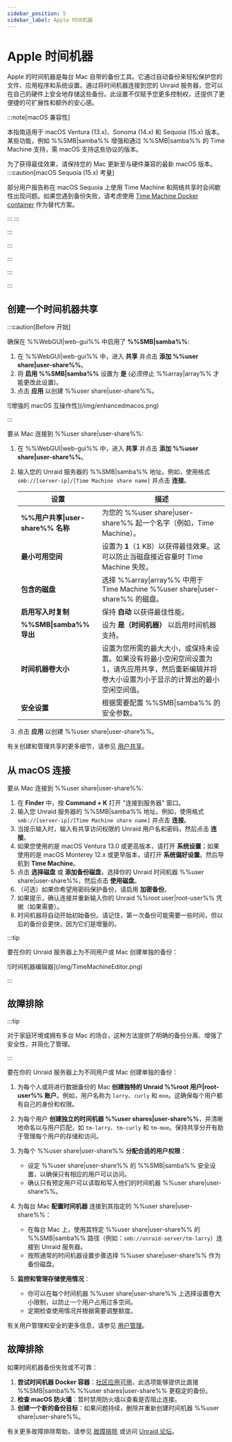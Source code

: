 ```yaml
---
sidebar_position: 5
sidebar_label: Apple 时间机器
---
```



# Apple 时间机器

Apple 的时间机器是每台 Mac 自带的备份工具。它通过自动备份来轻松保护您的文件、应用程序和系统设置。通过将时间机器连接到您的 Unraid 服务器，您可以在自己的硬件上安全地存储这些备份。此设置不仅赋予您更多控制权，还提供了更便捷的可扩展性和额外的安心感。

:::note[macOS 兼容性]

本指南适用于 macOS Ventura (13.x)、Sonoma (14.x) 和 Sequoia (15.x) 版本。某些功能，例如 %%SMB|samba%% 增强和通过 %%SMB|samba%% 的 Time Machine 支持，需 macOS 支持这些协议的版本。

为了获得最佳效果，请保持您的 Mac 更新至与硬件兼容的最新 macOS 版本。
:::caution[macOS Sequoia (15.x) 考量]

部分用户报告称在 macOS Sequoia 上使用 Time Machine 和网络共享时会间歇性出现问题。如果您遇到备份失败，请考虑使用 [Time Machine Docker container](https://unraid.net/community/apps?q=time+machine#r) 作为替代方案。

:::
:::

:::

:::

:::

:::

:::

## 创建一个时间机器共享

:::caution[Before 开始]

确保在 %%WebGUI|web-gui%% 中启用了 **%%SMB|samba%%**:

1. 在 %%WebGUI|web-gui%% 中，进入 **共享** 并点击 **添加 %%user share|user-share%%**。
2. 将 **启用 %%SMB|samba%%** 设置为 **是** (必须停止 %%array|array%% 才能更改此设置)。
3. 点击 **应用** 以创建 %%user share|user-share%%。

<div style={{ margin: 'auto', maxWidth: '600px', display: 'flex', flexDirection: 'column', alignItems: 'center' }}>
  ![增强的 macOS 互操作性](/img/enhancedmacos.png)
</div>

:::

要从 Mac 连接到 %%user share|user-share%%:

1. 在 %%WebGUI|web-gui%% 中，进入 **共享** 并点击 **添加 %%user share|user-share%%**。

2. 输入您的 Unraid 服务器的 %%SMB|samba%% 地址。例如，使用格式 `smb://[server-ip]/[Time Machine share name]` 并点击 **连接**。

   | 设置                          | 描述                                                                        |
   | --------------------------- | ------------------------------------------------------------------------- |
   | **%%用户共享\|user-share%% 名称** | 为您的 %%user share\|user-share%% 起一个名字（例如，Time Machine）。                    |
   | **最小可用空间**                  | 设置为 **1**（1 KB）以获得最佳效果。这可以防止当磁盘接近容量时 Time Machine 失败。                     |
   | **包含的磁盘**                   | 选择 %%array\|array%% 中用于 Time Machine %%user share\|user-share%% 的磁盘。      |
   | **启用写入时复制**                 | 保持 **自动** 以获得最佳性能。                                                        |
   | **%%SMB\|samba%% 导出**       | 设为 **是（时间机器）** 以启用时间机器支持。                                                 |
   | **时间机器卷大小**                 | 设置为您所需的最大大小，或保持未设置。如果没有将最小空闲空间设置为1，请先应用共享，然后重新编辑并将卷大小设置为小于显示的计算出的最小空闲空间值。 |
   | **安全设置**                    | 根据需要配置 %%SMB\|samba%% 的安全参数。                                              |

3. 点击 **应用** 以创建 %%user share|user-share%%。

有关创建和管理共享的更多细节，请参见 [用户共享](./shares.mdx)。

## 从 macOS 连接

要从 Mac 连接到 %%user share|user-share%%:

1. 在 **Finder** 中，按 **Command + K** 打开 "连接到服务器" 窗口。
2. 输入您 Unraid 服务器的 %%SMB|samba%% 地址。例如，使用格式 `smb://[server-ip]/[Time Machine share name]` 并点击 **连接**。
3. 当提示输入时，输入有共享访问权限的 Unraid 用户名和密码，然后点击 **连接**。
4. 如果您使用的是 macOS Ventura 13.0 或更高版本，请打开 **系统设置**；如果使用的是 macOS Monterey 12.x 或更早版本，请打开 **系统偏好设置**。然后导航到 **Time Machine**。
5. 点击 **选择磁盘** 或 **添加备份磁盘**，选择你的 Unraid 时间机器 %%user share|user-share%%，然后点击 **使用磁盘**。
6. （可选）如果你希望用密码保护备份，请启用 **加密备份**。
7. 如果提示，确认连接并重新输入你的 Unraid %%root user|root-user%% 凭据（如果需要）。
8. 时间机器将自动开始初始备份。请记住，第一次备份可能需要一些时间，但以后的备份会更快，因为它们是增量的。

:::tip

要在你的 Unraid 服务器上为不同用户或 Mac 创建单独的备份：

<div style={{ margin: 'auto', maxWidth: '600px', display: 'flex', flexDirection: 'column', alignItems: 'center' }}>
  ![时间机器编辑器](/img/TimeMachineEditor.png)
</div>

:::

## 故障排除

:::tip

对于家庭环境或拥有多台 Mac 的场合，这种方法提供了明确的备份分离、增强了安全性，并简化了管理。

:::

要在你的 Unraid 服务器上为不同用户或 Mac 创建单独的备份：

1. 为每个人或将进行数据备份的 Mac **创建独特的 Unraid %%root 用户|root-user%% 账户**。例如，用户名称为 `larry`、`curly` 和 `moe`。这确保每个用户都有自己的身份和权限。

2. 为每个用户 **创建独立的时间机器 %%user shares|user-share%%**，并清晰地命名以与用户匹配，如 `tm-larry`、`tm-curly` 和 `tm-moe`。保持共享分开有助于管理每个用户的存储和访问。

3. 为每个 %%user share|user-share%% **分配合适的用户权限**：
   - 设定 %%user share|user-share%% 的 %%SMB|samba%% 安全设置，以确保只有相应的用户可以访问。
   - 确认只有预定用户可以读取和写入他们的时间机器 %%user share|user-share%%。

4. 为每台 Mac **配置时间机器** 连接到其指定的 %%user share|user-share%%：
   - 在每台 Mac 上，使用其特定 %%user share|user-share%% 的 %%SMB|samba%% 路径（例如：`smb://unraid-server/tm-larry`）连接到 Unraid 服务器。
   - 按照通常的时间机器设置步骤选择 %%user share|user-share%% 作为备份磁盘。

5. **监控和管理存储使用情况**：
   - 你可以在每个时间机器 %%user share|user-share%% 上选择设置卷大小限制，以防止一个用户占用过多空间。
   - 定期检查使用情况并根据需要调整额度。

有关用户管理和安全的更多信息，请参见 [用户管理](../../system-administration/secure-your-server/user-management.mdx)。

## 故障排除

如果时间机器备份失败或不可靠：

1. **尝试时间机器 Docker 容器**：[社区应用可用](https://unraid.net/community/apps?q=time+machine#r)，此选项能够提供比直接 %%SMB|samba%% %%user shares|user-share%% 更稳定的备份。
2. **检查 macOS 防火墙**：暂时禁用防火墙以查看是否阻止连接。
3. **创建一个新的备份目标**：如果问题持续，删除并重新创建时间机器 %%user share|user-share%%。

有关更多故障排除帮助，请参见 [故障排除](../../troubleshooting/troubleshooting.mdx) 或访问 [Unraid 论坛](https://forums.unraid.net/)。
